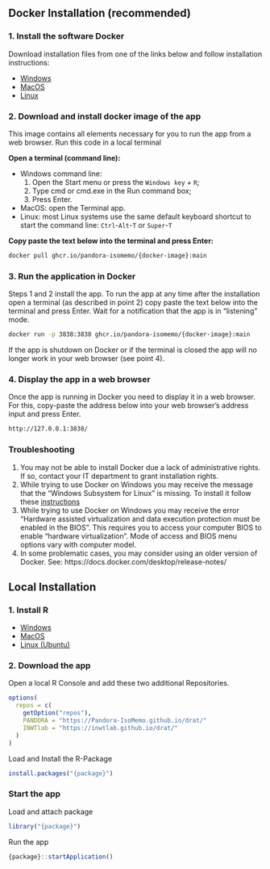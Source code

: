 ## Docker Installation (recommended)

### 1. Install the software Docker

Download installation files from one of the links below and follow installation
instructions:

* [Windows](https://docs.docker.com/desktop/windows/install/)
* [MacOS](https://docs.docker.com/desktop/install/mac-install/)
* [Linux](https://docs.docker.com/desktop/install/linux-install/)

### 2. Download and install docker image of the app

This image contains all elements necessary for you to run the app from a web
browser. Run this code in a local terminal 

**Open a terminal (command line):**

- Windows command line: 
   1. Open the Start menu or press the `Windows key` + `R`; 
   2. Type cmd or cmd.exe in the Run command box;
   3. Press Enter.
- MacOS: open the Terminal app.
- Linux: most Linux systems use the same default keyboard shortcut to start the
  command line: `Ctrl`-`Alt`-`T` or `Super`-`T`

**Copy paste the text below into the terminal and press Enter:**

```bash
docker pull ghcr.io/pandora-isomemo/{docker-image}:main
```

### 3. Run the application in Docker 

Steps 1 and 2 install the app. To run the app at any time after the installation
open a terminal (as described in point 2) copy paste the text below into the
terminal and press Enter. Wait for a notification that the app is in “listening”
mode.

```bash
docker run -p 3838:3838 ghcr.io/pandora-isomemo/{docker-image}:main
```

If the app is shutdown on Docker or if the terminal is closed the app will no
longer work in your web browser (see point 4).

### 4. Display the app in a web browser

Once the app is running in Docker you need to display it in a web browser. For
this, copy-paste the address below into your web browser’s address input and
press Enter.

```bash
http://127.0.0.1:3838/
```

### Troubleshooting

1. You may not be able to install Docker due a lack of administrative rights.
   If so, contact your IT department to grant installation rights.
2. While trying to use Docker on Windows you may receive the message that the
   “Windows Subsystem for Linux” is missing. To install it follow these
   [instructions](https://learn.microsoft.com/en-us/windows/wsl/install)
3. While trying to use Docker on Windows you may receive the error “Hardware
   assisted virtualization and data execution protection must be enabled in
   the BIOS”. This requires you to access your computer BIOS to enable
   “hardware virtualization”. Mode of access and BIOS menu options vary with
   computer model.
4. In some problematic cases, you may consider using an older version of Docker.
   See: https://docs.docker.com/desktop/release-notes/

## Local Installation

### 1. Install R

- [Windows](https://cran.r-project.org/bin/windows/base/)
- [MacOS](https://cran.r-project.org/bin/macosx/)
- [Linux (Ubuntu)](https://cran.r-project.org/bin/linux/ubuntu/)

### 2. Download the app

Open a local R Console and add these two additional Repositories.

```r
options(
  repos = c(
    getOption("repos"),
    PANDORA = "https://Pandora-IsoMemo.github.io/drat/"
    INWTlab = "https://inwtlab.github.io/drat/"
  )
)
```

Load and Install the R-Package

```r
install.packages("{package}")
```

### Start the app

Load and attach package

```r
library("{package}")
```

Run the app

```r
{package}::startApplication()
```
